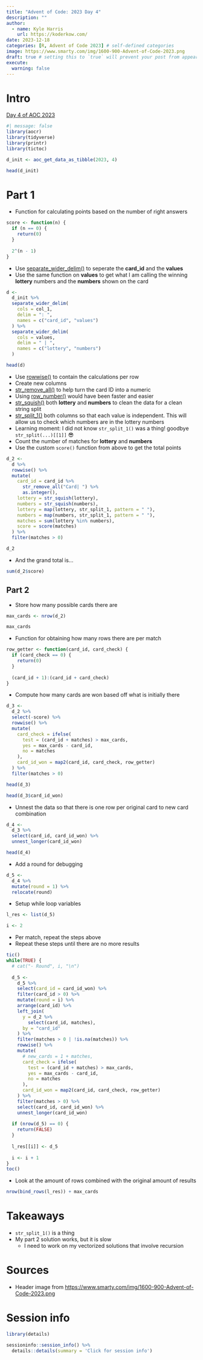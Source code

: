 ```yaml
---
title: "Advent of Code: 2023 Day 4"
description: ""
author:
  - name: Kyle Harris
    url: https://koderkow.com/
date: 2023-12-18
categories: [R, Advent of Code 2023] # self-defined categories
image: https://www.smarty.com/img/1600-900-Advent-of-Code-2023.png
draft: true # setting this to `true` will prevent your post from appearing on your listing page until you're ready!
execute:
  warning: false
---
```


# Intro

[Day 4 of AOC 2023](https://adventofcode.com/2023/day/4)

```r
#| message: false
library(aocr)
library(tidyverse)
library(printr)
library(tictoc)

d_init <- aoc_get_data_as_tibble(2023, 4)

head(d_init)
```

# Part 1

- Function for calculating points based on the number of right answers

```r
score <- function(n) {
  if (n == 0) {
    return(0)
  }
  
  2^(n - 1)
}
```

- Use [separate_wider_delim()](https://tidyr.tidyverse.org/reference/separate_wider_delim.html) to seperate the **card_id** and the **values**
- Use the same function on **values** to get what I am calling the winning **lottery** numbers and the **numbers** shown on the card
```r
d <- 
  d_init %>% 
  separate_wider_delim(
    cols = col_1,
    delim = ": ",
    names = c("card_id", "values")
  ) %>% 
  separate_wider_delim(
    cols = values,
    delim = " | ",
    names = c("lottery", "numbers")
  )

head(d)
```

- Use [rowwise()](https://dplyr.tidyverse.org/articles/rowwise.html) to contain the calculations per row
- Create new columns
- [str_remove_all()](https://stringr.tidyverse.org/reference/str_remove.html) to help turn the card ID into a numeric
- Using [row_number()](https://dplyr.tidyverse.org/reference/row_number.html) would have been faster and easier
- [str_squish()](https://stringr.tidyverse.org/reference/str_trim.html) both **lottery** and **numbers** to clean the data for a clean string split
- [str_split_1()](https://stringr.tidyverse.org/reference/str_split.html) both columns so that each value is independent. This will allow us to check which numbers are in the lottery numbers
- Learning moment: I did not know `str_split_1()` was a thing! goodbye `str_split(...)[[1]]` 😎
- Count the number of matches for **lottery** and **numbers**
- Use the custom `score()` function from above to get the total points

```r
d_2 <- 
  d %>% 
  rowwise() %>% 
  mutate(
    card_id = card_id %>% 
      str_remove_all("Card| ") %>% 
      as.integer(),
    lottery = str_squish(lottery),
    numbers = str_squish(numbers),
    lottery = map(lottery, str_split_1, pattern = " "),
    numbers = map(numbers, str_split_1, pattern = " "),
    matches = sum(lottery %in% numbers),
    score = score(matches)
  ) %>% 
  filter(matches > 0)

d_2
```

- And the grand total is...

```r
sum(d_2$score)
```

## Part 2

- Store how many possible cards there are

```r
max_cards <- nrow(d_2)

max_cards
```

- Function for obtaining how many rows there are per match

```r
row_getter <- function(card_id, card_check) {
  if (card_check == 0) {
    return(0)
  }
  
  (card_id + 1):(card_id + card_check)
}
```

- Compute how many cards are won based off what is initially there

```r
d_3 <- 
  d_2 %>% 
  select(-score) %>% 
  rowwise() %>% 
  mutate(
    card_check = ifelse(
      test = (card_id + matches) > max_cards,
      yes = max_cards - card_id,
      no = matches
    ),
    card_id_won = map2(card_id, card_check, row_getter)
  ) %>% 
  filter(matches > 0)

head(d_3)

head(d_3$card_id_won)
```

- Unnest the data so that there is one row per original card to new card combination

```r
d_4 <- 
  d_3 %>% 
  select(card_id, card_id_won) %>% 
  unnest_longer(card_id_won)

head(d_4)
```

- Add a round for debugging

```r
d_5 <- 
  d_4 %>% 
  mutate(round = 1) %>% 
  relocate(round)
```

- Setup while loop variables

```r
l_res <- list(d_5)

i <- 2
```

- Per match, repeat the steps above
- Repeat these steps until there are no more results

```r
tic()
while(TRUE) {
  # cat("- Round", i, "\n")
  
  d_5 <- 
    d_5 %>% 
    select(card_id = card_id_won) %>% 
    filter(card_id > 0) %>% 
    mutate(round = i) %>% 
    arrange(card_id) %>% 
    left_join(
      y = d_2 %>% 
        select(card_id, matches),
      by = "card_id"
    ) %>% 
    filter(matches > 0 | !is.na(matches)) %>% 
    rowwise() %>% 
    mutate(
      # new_cards = 1 + matches,
      card_check = ifelse(
        test = (card_id + matches) > max_cards,
        yes = max_cards - card_id,
        no = matches
      ),
      card_id_won = map2(card_id, card_check, row_getter)
    ) %>% 
    filter(matches > 0) %>% 
    select(card_id, card_id_won) %>% 
    unnest_longer(card_id_won)
  
  if (nrow(d_5) == 0) {
    return(FALSE)
  }
  
  l_res[[i]] <- d_5
  
  i <- i + 1
}
toc()
```

- Look at the amount of rows combined with the original amount of results

```r
nrow(bind_rows(l_res)) + max_cards
```

# Takeaways

- `str_split_1()` is a thing
- My part 2 solution works, but it is slow
    - I need to work on my vectorized solutions that involve recursion

# Sources

- Header image from <https://www.smarty.com/img/1600-900-Advent-of-Code-2023.png>

# Session info

```r
library(details)

sessioninfo::session_info() %>%
  details::details(summary = 'Click for session info')
```
